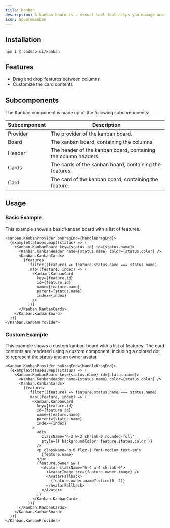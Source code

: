 ```yaml
---
title: Kanban
description: A kanban board is a visual tool that helps you manage and visualize your work. It is a board with columns, and each column represents a status, e.g. "Backlog", "In Progress", "Done".
icon: SquareKanban
---
```



<div className="not-prose w-full">
  <Kanban.Basic />
</div>

## Installation

```package-install
npm i @roadmap-ui/kanban
```

## Features

- Drag and drop features between columns
- Customize the card contents

## Subcomponents

The Kanban component is made up of the following subcomponents:

| Subcomponent | Description |
| ------- | ----------- |
| Provider | The provider of the kanban board. |
| Board | The kanban board, containing the columns. |
| Header | The header of the kanban board, containing the column headers. |
| Cards | The cards of the kanban board, containing the features. |
| Card | The card of the kanban board, containing the feature. |

## Usage

### Basic Example

This example shows a basic kanban board with a list of features.

<div className="not-prose w-full">
  <Kanban.Basic />
</div>

```tsx
<Kanban.KanbanProvider onDragEnd={handleDragEnd}>
  {exampleStatuses.map((status) => (
    <Kanban.KanbanBoard key={status.id} id={status.name}>
      <Kanban.KanbanHeader name={status.name} color={status.color} />
      <Kanban.KanbanCards>
        {features
          .filter((feature) => feature.status.name === status.name)
          .map((feature, index) => (
            <Kanban.KanbanCard
              key={feature.id}
              id={feature.id}
              name={feature.name}
              parent={status.name}
              index={index}
            />
          ))}
      </Kanban.KanbanCards>
    </Kanban.KanbanBoard>
  ))}
</Kanban.KanbanProvider>
```

### Custom Example

This example shows a custom kanban board with a list of features. The card contents are rendered using a custom component, including a colored dot to represent the status and an owner avatar.

<div className="not-prose w-full">
  <Kanban.Custom />
</div>

```tsx
<Kanban.KanbanProvider onDragEnd={handleDragEnd}>
  {exampleStatuses.map((status) => (
    <Kanban.KanbanBoard key={status.name} id={status.name}>
      <Kanban.KanbanHeader name={status.name} color={status.color} />
      <Kanban.KanbanCards>
        {features
          .filter((feature) => feature.status.name === status.name)
          .map((feature, index) => (
            <Kanban.KanbanCard
              key={feature.id}
              id={feature.id}
              name={feature.name}
              parent={status.name}
              index={index}
            >
              <div
                className="h-2 w-2 shrink-0 rounded-full"
                style={{ backgroundColor: feature.status.color }}
              />
              <p className="m-0 flex-1 font-medium text-sm">
                {feature.name}
              </p>
              {feature.owner && (
                <Avatar className="h-4 w-4 shrink-0">
                  <AvatarImage src={feature.owner.image} />
                  <AvatarFallback>
                    {feature.owner.name?.slice(0, 2)}
                  </AvatarFallback>
                </Avatar>
              )}
            </Kanban.KanbanCard>
          ))}
      </Kanban.KanbanCards>
    </Kanban.KanbanBoard>
  ))}
</Kanban.KanbanProvider>
```
